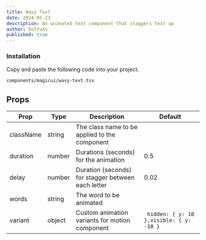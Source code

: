 ```yaml
---
title: Wavy Text
date: 2024-05-23
description: An animated text component that staggers text up
author: DoffuXx
published: true
---
```


<ComponentPreview name="wavy-text-demo" />

<Steps>

### Installation

Copy and paste the following code into your project.

```text
components/magicui/wavy-text.tsx
```

<ComponentSource name="wavy-text" />

</Steps>

## Props

| Prop      | Type   | Description                                        | Default                                  |
| --------- | ------ | -------------------------------------------------- | ---------------------------------------- |
| className | string | The class name to be applied to the component      |                                          |
| duration  | number | Durations (seconds) for the animation              | 0.5                                      |
| delay     | number | Duration (seconds) for stagger between each letter | 0.02                                     |
| words     | string | The word to be animated                            |                                          |
| variant   | object | Custom animation variants for motion component     | ` hidden: { y: 10 },visible: { y: -10 }` |
